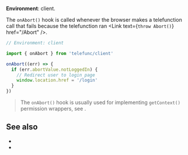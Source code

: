 
**Environment**: client.

The `onAbort()` hook is called whenever the browser makes a telefunction call that fails because the telefunction ran <Link text={<code>throw Abort()</code>} href="/Abort" />.

```ts
// Environment: client

import { onAbort } from 'telefunc/client'

onAbort((err) => {
  if (err.abortValue.notLoggedIn) {
    // Redirect user to login page
    window.location.href = '/login'
  }
})
```

> The `onAbort()` hook is usually used for implementing `getContext()` permission wrappers, see <Link href="/permissions#getcontext-wrapping" doNotInferSectionTitle={true} />.


## See also

 - <Link href="/permissions" />
 - <Link href="/Abort" />

